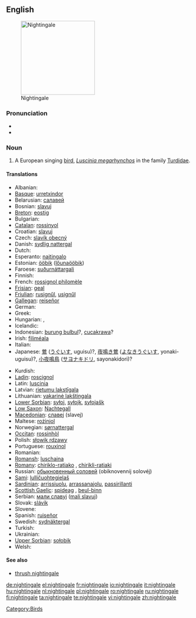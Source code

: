 ==English==
[[Image:Luscinia_megarhynchos_Istria_01.jpg|thumb|right|200px|Nightingale]]

===Pronunciation===
* {{IPA|/'naɪtɪŋgeɪl/}}
* {{audio|en-us-nightingale.ogg|Audio (US)}}

===Noun===
{{en-noun}}

# A European singing [[bird]], ''[[Luscinia megarhynchos]]'' in the family [[Turdidae]].

====Translations====
{{trans-top|bird}}
* Albanian: {{t+|sq|bilbil|m|xs=Albanian}}
* [[Basque]]: [[urretxindor]]
* Belarusian: [[салавей]]
* Bosnian: [[slavuj]] {{m}}
* [[Breton]]: [[eostig]]
* Bulgarian: {{t+|bg|славей|tr=slavéj|sc=Cyrl}}
* [[Catalan]]: [[rossinyol]]
* Croatian: [[slavuj]]
* Czech: [[slavík obecný]] {{m}}
* Danish: [[sydlig nattergal]]
* Dutch: {{t+|nl|nachtegaal|m}}
* Esperanto: [[najtingalo]]
* Estonian: [[ööbik]] ([[lőunaööbik]])
* Faroese: [[suðurnáttargali]]
* Finnish: {{t-|fi|etelänsatakieli}}
* French: [[rossignol philomèle]] {{m}}
* [[Frisian]]: [[geal]]
* [[Friulian]]: [[rusignűl]], [[usignűl]]
* [[Gallegan]]: [[reiseñor]]
* German: {{t+|de|Nachtigall|f}}
* Greek: {{t+|el|αηδόνι|n|tr=aidóni|sc=Grek}}
* Hungarian: {{t+|hu|csalogány}}, {{t+|hu|fülemüle}}
* Icelandic: {{t+|is|næturgali}}
* Indonesian: [[burung bulbul]]?, [[cucakrawa]]?
* Irish: [[filiméala]]
* Italian: {{t+|it|usignolo|m}}
* Japanese: [[鶯]] ([[うぐいす]], uguisu)?, [[夜鳴き鶯]] ([[よなきうぐいす]], yonaki-uguisu)?, [[小夜鳴鳥]] ([[サヨナキドリ]], sayonakidori)?
{{trans-mid}}
* Kurdish: {{t|ku|bilbil|m}}
* [[Ladin]]: [[roscignol]]
* Latin: [[luscinia]] {{f}}
* Latvian: [[rietumu lakstīgala]]
* Lithuanian: [[vakarinė lakštingala]]
* [[Lower Sorbian]]: [[syłoj]], [[syłojk]], [[syłojašk]]
* [[Low Saxon]]: [[Nachtegall]] {{f}}
* [[Macedonian]]: [[славеj]] (slavej)
* Maltese: [[rożinjol]]
* Norwegian: [[sørnattergal]]
* [[Occitan]]: [[rossinhòl]]
* Polish: [[słowik rdzawy]] {{m}}
* Portuguese: [[rouxinol]]
* Romanian: {{t+|ro|privighetoare}}
* [[Romansh]]: [[luschaina]]
* [[Romany]]: [[chiriklo-ratiako]] {{m}}, [[chirikli-ratiaki]] {{f}}
* Russian: [[обыкновенный соловей]] (obiknovennij solovéj) {{m}}
* [[Sami]]: [[lulličuohtegielaš]]
* [[Sardinian]]: [[arrissiuolu]], [[arrassanajolu]], [[passirillanti]]
* [[Scottish Gaelic]]: [[spideag]] {{f}}, [[beul-binn]] {{m}}
* Serbian: [[мали славуj]] ([[mali slavuj]])
* Slovak: [[slávik]]
* Slovene: {{t+|sl|slavec|m}}
* Spanish: [[ruiseñor]] {{m}}
* Swedish: [[sydnäktergal]]
* Turkish: {{t+|tr|bülbül}}
* Ukrainian: {{t-|uk|соловей|tr=solovej|sc=Cyrl|xs=Ukrainian}}
* [[Upper Sorbian]]: [[sołobik]]
* Welsh: {{t-|cy|eos|xs=Welsh}}
{{trans-bottom}}

====See also====
*[[thrush nightingale]]

[[Category:Birds]]

[[de:nightingale]]
[[el:nightingale]]
[[fr:nightingale]]
[[io:nightingale]]
[[it:nightingale]]
[[hu:nightingale]]
[[nl:nightingale]]
[[pl:nightingale]]
[[ro:nightingale]]
[[ru:nightingale]]
[[fi:nightingale]]
[[ta:nightingale]]
[[te:nightingale]]
[[vi:nightingale]]
[[zh:nightingale]]